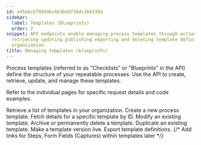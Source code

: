```yaml
---
id: ed5e6cb795b96c6b3bdd736dc266339a
sidebar:
  label: Templates (Blueprints)
  order: 2
snippet: API endpoints enable managing process templates through actions like creating
  retrieving updating publishing exporting and deleting template definitions in an
  organization.
title: Managing templates (blueprints)
---
```


Process templates (referred to as "Checklists" or "Blueprints" in the API) define the structure of your repeatable processes. Use the API to create, retrieve, update, and manage these templates.

Refer to the individual pages for specific request details and code examples.


<CardGrid>
<LinkTitleCard header="<b>List templates</b>" href="./list-templates/"> Retrieve a list of templates in your organization. </LinkTitleCard>
<LinkTitleCard header="<b>Create template</b>" href="./create-template/"> Create a new process template. </LinkTitleCard>
<LinkTitleCard header="<b>Get template</b>" href="./get-template/"> Fetch details for a specific template by ID. </LinkTitleCard>
<LinkTitleCard header="<b>Update template</b>" href="./update-template/"> Modify an existing template. </LinkTitleCard>
<LinkTitleCard header="<b>Archive/Delete template</b>" href="./delete-archive-template/"> Archive or permanently delete a template. </LinkTitleCard>
<LinkTitleCard header="<b>Clone template</b>" href="./clone-template/"> Duplicate an existing template. </LinkTitleCard>
<LinkTitleCard header="<b>Publish template</b>" href="./publish-template/"> Make a template version live. </LinkTitleCard>
<LinkTitleCard header="<b>Export template</b>" href="./export-template/"> Export template definitions. </LinkTitleCard>
{/* Add links for Steps, Form Fields (Captures) within templates later */}
</CardGrid>